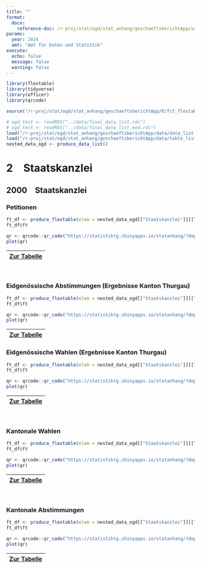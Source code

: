 ```yaml
---
title: ""
format:
  docx:
    reference-doc: /r-proj/stat/ogd/stat_anhang/geschaeftsberichtApp/vorlagen//vorlage_word2.docx
params:
  year: 2024
  amt: "Amt für Daten und Statistik"
execute:
  echo: false
  message: false
  warning: false
---
```


```r
library(flextable)
library(tidyverse)
library(officer)
library(qrcode)

source("/r-proj/stat/ogd/stat_anhang/geschaeftsberichtApp/R/fct_flextable_full.R")

# ogd_test <- readRDS("../data/final_data_list.rds")
# ogd_test <- readRDS("../data/final_data_list_mod.rds")
load("/r-proj/stat/ogd/stat_anhang/geschaeftsberichtApp/data/data_list.rda")
load("/r-proj/stat/ogd/stat_anhang/geschaeftsberichtApp/data/table_list.rda")
nested_data_ogd <- produce_data_list()

```

# 2&emsp;Staatskanzlei

## 2000&emsp;Staatskanzlei

### Petitionen

```r
ft_df <- produce_flextable(elem = nested_data_ogd[["Staatskanzlei"]][["Staatskanzlei"]][["Petitionen"]], year = "2024")
ft_df$ft
```

```r
qr <- qrcode::qr_code("https://statistiktg.shinyapps.io/statanhang/?dept=Staatskanzlei&amt=Staatskanzlei&table=Petitionen&year=2024")
plot(qr)
```
| [Zur Tabelle](https://statistiktg.shinyapps.io/statanhang/?dept=Staatskanzlei&amt=Staatskanzlei&table=Petitionen&year=2024) |
|:--:|

\


### Eidgenössische Abstimmungen (Ergebnisse Kanton Thurgau)

```r
ft_df <- produce_flextable(elem = nested_data_ogd[["Staatskanzlei"]][["Staatskanzlei"]][["Eidgenössische Abstimmungen (Ergebnisse Kanton Thurgau)"]], year = "2024")
ft_df$ft
```

```r
qr <- qrcode::qr_code("https://statistiktg.shinyapps.io/statanhang/?dept=Staatskanzlei&amt=Staatskanzlei&table=Eidgen%C3%B6ssische%20Abstimmungen%20(Ergebnisse%20Kanton%20Thurgau)&year=2024")
plot(qr)
```
| [Zur Tabelle](https://statistiktg.shinyapps.io/statanhang/?dept=Staatskanzlei&amt=Staatskanzlei&table=Eidgen%C3%B6ssische%20Abstimmungen%20(Ergebnisse%20Kanton%20Thurgau)&year=2024) |
|:--:|

\newpage


### Eidgenössische Wahlen (Ergebnisse Kanton Thurgau)

```r
ft_df <- produce_flextable(elem = nested_data_ogd[["Staatskanzlei"]][["Staatskanzlei"]][["Eidgenössische Wahlen (Ergebnisse Kanton Thurgau)"]], year = "2024")
ft_df$ft
```

```r
qr <- qrcode::qr_code("https://statistiktg.shinyapps.io/statanhang/?dept=Staatskanzlei&amt=Staatskanzlei&table=Eidgen%C3%B6ssische%20Wahlen%20(Ergebnisse%20Kanton%20Thurgau)&year=2024")
plot(qr)
```
| [Zur Tabelle](https://statistiktg.shinyapps.io/statanhang/?dept=Staatskanzlei&amt=Staatskanzlei&table=Eidgen%C3%B6ssische%20Wahlen%20(Ergebnisse%20Kanton%20Thurgau)&year=2024) |
|:--:|

\


### Kantonale Wahlen

```r
ft_df <- produce_flextable(elem = nested_data_ogd[["Staatskanzlei"]][["Staatskanzlei"]][["Kantonale Wahlen"]], year = "2024")
ft_df$ft
```

```r
qr <- qrcode::qr_code("https://statistiktg.shinyapps.io/statanhang/?dept=Staatskanzlei&amt=Staatskanzlei&table=Kantonale%20Wahlen&year=2024")
plot(qr)
```
| [Zur Tabelle](https://statistiktg.shinyapps.io/statanhang/?dept=Staatskanzlei&amt=Staatskanzlei&table=Kantonale%20Wahlen&year=2024) |
|:--:|

\


### Kantonale Abstimmungen

```r
ft_df <- produce_flextable(elem = nested_data_ogd[["Staatskanzlei"]][["Staatskanzlei"]][["Kantonale Abstimmungen"]], year = "2024")
ft_df$ft
```

```r
qr <- qrcode::qr_code("https://statistiktg.shinyapps.io/statanhang/?dept=Staatskanzlei&amt=Staatskanzlei&table=Kantonale%20Abstimmungen&year=2024")
plot(qr)
```
| [Zur Tabelle](https://statistiktg.shinyapps.io/statanhang/?dept=Staatskanzlei&amt=Staatskanzlei&table=Kantonale%20Abstimmungen&year=2024) |
|:--:|

\

